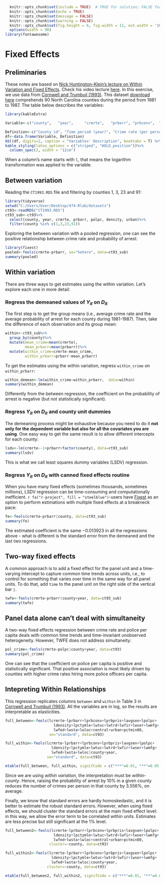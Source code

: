 ```r
  knitr::opts_chunk$set(include = TRUE)  # TRUE for solution; FALSE for questions set
  knitr::opts_chunk$set(echo = TRUE)
  knitr::opts_chunk$set(message = FALSE)
  knitr::opts_chunk$set(warning = FALSE)
  knitr::opts_chunk$set(fig.height = 6, fig.width = 11, out.width = '100%', fig.align = "center")
  options(width = 90)
library(fontawesome)
```

# Fixed Effects


## Preliminaries

These notes are based on [Nick Huntington-Klein's lecture on Within Variation and Fixed Effects](https://nickch-k.github.io/EconometricsSlides/Week_06/Week_06_1_Within_Variation_and_Fixed_Effects.html#1). Check his video lecture [here](https://www.youtube.com/watch?v=Af0eSTbjj_I&t=889s). In this exercise, we use data from [Cornwell and Trumbuil (1993)](https://www.ssc.wisc.edu/~munia/590/trunbull.pdf). This dataset [download here](https://github.com/guerramarcelino/PolicyEval/raw/main/Datasets/CT1993.RDS) comprehends 90 North Carolina counties during the period from 1981 to 1987. The table below describes the variables:



```r
library(kableExtra)

Variable<-c("county",   "year",     "crmrte",   "prbarr", "prbconv",  "prbpris",  "avgsen",   "polpc",  "density",  "taxpc" ,   "west"  ,   "central",  "urban",    "pctmin80", "pctymle", "w...")

Definition<-c("County id", "Time period (year)", "Crime rate (per person)", "Probability of arrest (arrests/offenses)", "Probability of conviction (conviction/arrests)", "Probability of prison (prison/convictions)", "Average sentence lenght", "Police per capita", "Population density","Per capita tax revenue", "Western counties dummy", "Central counties dummy", "Urban counties dummy", "Percentage of minority 1980", "Percentage of young male", "All other variables starting with `w` represent wages in different sectors/industries")
df<-data.frame(Variable, Definition)
kbl(df, digits=2, caption = "Variables' Description", booktabs = T) %>%
kable_styling(latex_options = c("striped", "HOLD_position"))%>%
  column_spec(2, width = "12cm")

```

When a column's name starts with `l`, that means the logarithm transformation was applied to the variable.

## Between variation

Reading the `CT1993.RDS` file and filtering by counties 1, 3, 23 and 91:

```r
library(tidyverse)
setwd("C:/Users/User/Desktop/474-Rlab/datasets")
ct93<-readRDS("CT1993.RDS")
ct93_sub<-ct93%>%
  select(county, year, crmrte, prbarr, polpc, density, urban)%>%
  filter(county %in% c(1,3,23,91))
```

Exploring the between variation with a pooled regression, one can see the positive relationship between crime rate and probability of arrest:

```r
library(fixest)
pooled<-feols(crmrte~prbarr, se="hetero", data=ct93_sub)
summary(pooled)
```

## Within variation

There are three ways to get estimates using the within variation. Let's explore each one in more detail:


### Regress the demeaned values of $Y_{it}$ on $D_{it}$

The first step is to get the group means (i.e., average crime rate and the average probability of arrest for each county during 1981-1987). Then, take the difference of each observation and its group mean:

```r
within<-ct93_sub%>%
  group_by(county)%>%
  mutate(mean_crime=mean(crmrte),
         mean_prbarr=mean(prbarr))%>%
  mutate(within_crime=crmrte-mean_crime,
         within_prbarr=prbarr-mean_prbarr)
```

To get the estimates using the within variation, regress `within_crime` on `within_prbarr`:

```r
within_demean<-lm(within_crime~within_prbarr,  data=within)
summary(within_demean)
```

Differently from the between regression, the coefficient on the probability of arrest is negative (but not statistically significant).

### Regress $Y_{it}$ on $D_{it}$ and county unit dummies

The demeaning process might be exhaustive because you need to do it **not only for the dependent variable but also for all the covariates you are using**. One easy way to get the same result is to allow different intercepts for each county:

```r
lsdv<-lm(crmrte~-1+prbarr+factor(county), data=ct93_sub)
summary(lsdv)
```

This is what we call least squares dummy variables (LSDV) regression.

### Regress $Y_{it}$ on $D_{it}$ with canned fixed effects routine

When you have many fixed effects (sometimes thousands, sometimes millions), LSDV regression can be time-consuming and computationally inefficient. `r fa("r-project", fill = "steelblue")`-users have [Fixest](https://cran.r-project.org/web/packages/fixest/vignettes/fixest_walkthrough.html#251_Adding_fixed-effects_to_non-linear_in_parameters_models) as an option to perform estimations with multiple fixed effects at a breakneck pace:

```r
fe<-feols(crmrte~prbarr|county, data=ct93_sub)
summary(fe)
```

The estimated coefficient is the same $-0.013923$ in all the regressions above - what is different is the standard error from the demeaned and the last two regressions.

## Two-way fixed effects

A common approach is to add a fixed effect for the panel unit and a time-varying intercept to capture common time trends across units, i.e., to control for something that varies over time in the same way for all panel units. To do that, add `time` to the panel unit on the right side of the vertical bar `|`.


```r
twfe<-feols(crmrte~prbarr|county+year, data=ct93_sub)
summary(twfe)
```

## Panel data alone can't deal with simultaneity

A two-way fixed effects regression between crime rate and police per capita deals with common time trends and time-invariant unobserved heterogeneity. However, TWFE does not address simultaneity:

```r
pol_crime<-feols(crmrte~polpc|county+year, data=ct93)
summary(pol_crime)
```

One can see that the coefficient on police per capita is positive and statistically significant. That positive association is most likely driven by counties with higher crime rates hiring more police officers per capita.


## Intepreting Within Relationships

This regression replicates columns `between` and `within` in Table 3 in [Cornwell and Trumbuil (1993)](https://www.ssc.wisc.edu/~munia/590/trunbull.pdf). All the variables are in log, so the results are interpretable as elasticities.

```r
full_between<-feols(lcrmrte~lprbarr+lprbconv+lprbpris+lavgsen+lpolpc+
                      ldensity+lpctymle+lwtuc+lwtrd+lwfir+lwser+lwmfg+
                      lwfed+lwsta+lwloc+central+urban+pctmin80,
                    se="standard", data=ct93)

full_within<-feols(lcrmrte~lprbarr+lprbconv+lprbpris+lavgsen+lpolpc+
                     ldensity+lpctymle+lwtuc+lwtrd+lwfir+lwser+lwmfg+
                     lwfed+lwsta+lwloc|county+year,
                   se="standard", data=ct93)

etable(full_between, full_within, signifCode = c("***"=0.01, "**"=0.05, "*"=0.10))
```

Since we are using *within variation*, the interpretation must be *within-county*. Hence, raising the probability of arrest by 10% in a given county reduces the number of crimes per person in that county by 3.556%, on average.

Finally, we know that standard errors are hardly homoskedastic, and it is better to estimate the robust standard errors. However, when using fixed effects, we should cluster the standard errors at the main fixed effect level: in this way, we allow the error term to be correlated within units. Estimates are less precise but still significant at the 1% level.  

```r
full_between2<-feols(lcrmrte~lprbarr+lprbconv+lprbpris+lavgsen+lpolpc+
                      ldensity+lpctymle+lwtuc+lwtrd+lwfir+lwser+lwmfg+
                      lwfed+lwsta+lwloc+central+urban+pctmin80,
                    cluster=~county, data=ct93)

full_within2<-feols(lcrmrte~lprbarr+lprbconv+lprbpris+lavgsen+lpolpc+
                     ldensity+lpctymle+lwtuc+lwtrd+lwfir+lwser+lwmfg+
                     lwfed+lwsta+lwloc|county+year,
                   cluster=~county, data=ct93)

etable(full_between2, full_within2, signifCode = c("***"=0.01, "**"=0.05, "*"=0.10))
```
